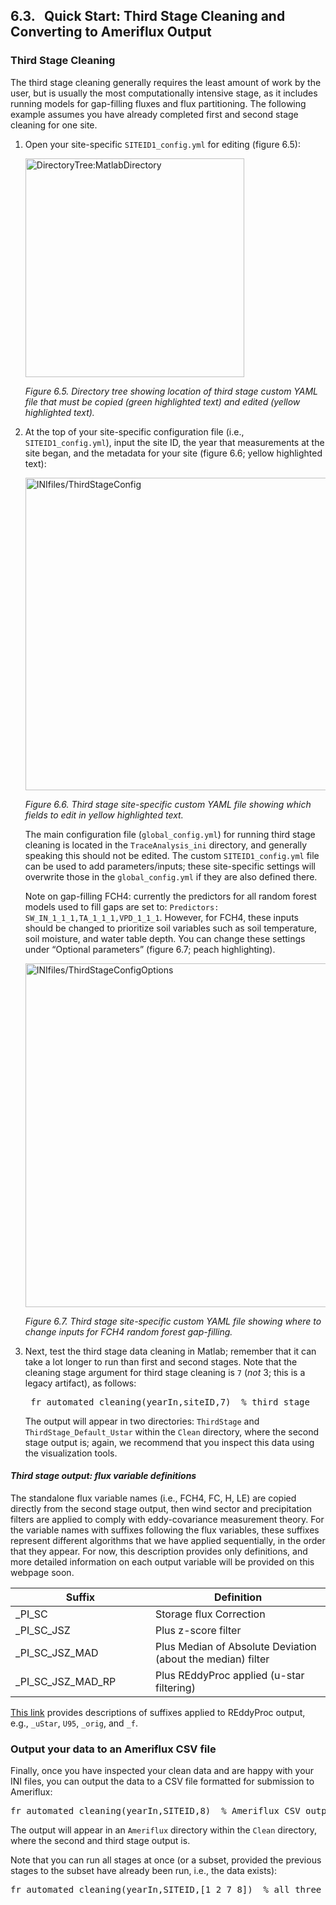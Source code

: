 ## 6.3. &nbsp; Quick Start: Third Stage Cleaning and Converting to Ameriflux Output

<link rel=stylesheet href="css/style.css">

### Third Stage Cleaning

The third stage cleaning generally requires the least amount of work by the user, but is usually the most computationally intensive stage, as it includes running models for gap-filling fluxes and flux partitioning. The following example assumes you have already completed first and second stage cleaning for one site.

1. Open your site-specific `SITEID1_config.yml` for editing (figure 6.5):

    <img src="images/directory_trees/DirectoryTree6c_short.jpg" alt="DirectoryTree:MatlabDirectory" width="350"/>

    *Figure 6.5. Directory tree showing location of third stage custom YAML file that must be copied (green highlighted text) and edited (yellow highlighted text).*

2. At the top of your site-specific configuration file (i.e., `SITEID1_config.yml`), input the site ID, the year that measurements at the site began, and the metadata for your site (figure 6.6; yellow highlighted text):

   <img src="images/ini_files/ini_example3a.jpg" alt="INIfiles/ThirdStageConfig" width="500"/>
    
   *Figure 6.6. Third stage site-specific custom YAML file showing which fields to edit in yellow highlighted text.*

	The main configuration file (`global_config.yml`) for running third stage cleaning is located in the `TraceAnalysis_ini` directory, and generally speaking this should not be edited. The custom `SITEID1_config.yml` file can be used to add parameters/inputs; these site-specific settings will overwrite those in the `global_config.yml` if they are also defined there.

    Note on gap-filling FCH4: currently the predictors for all random forest models used to fill gaps are set to: `Predictors: SW_IN_1_1_1,TA_1_1_1,VPD_1_1_1`. However, for FCH4, these inputs should be changed to prioritize soil variables such as soil temperature, soil moisture, and water table depth. You can change these settings under "Optional parameters" (figure 6.7; peach highlighting). <!-- As an active area of research, we recommend experimenting with different combinations of these inputs. -->

   <img src="images/ini_files/ini_example3b.jpg" alt="INIfiles/ThirdStageConfigOptions" width="550"/>

   *Figure 6.7. Third stage site-specific custom YAML file showing where to change inputs for FCH4 random forest gap-filling.*

3. Next, test the third stage data cleaning in Matlab; remember that it can take a lot longer to run than first and second stages. Note that the cleaning stage argument for third stage cleaning is `7` (*not* 3; this is a legacy artifact), as follows:
    <pre>
    fr_automated_cleaning(yearIn,siteID,7)  % third stage</pre>
    
    The output will appear in two directories: `ThirdStage` and `ThirdStage_Default_Ustar` within the `Clean` directory, where the second stage output is; again, we recommend that you inspect this data using the visualization tools. <!--Section 6.6 [XXX link] provides more details on third stage cleaning, including adding further custom configuration and output data. -->

#### *Third stage output: flux variable definitions*


The standalone flux variable names (i.e., FCH4, FC, H, LE) are copied directly from the second stage output, then wind sector and precipitation filters are applied to comply with eddy-covariance measurement theory. For the variable names with suffixes following the flux variables, these suffixes represent different algorithms that we have applied sequentially, in the order that they appear. For now, this description provides only definitions, and more detailed information on each output variable will be provided on this webpage soon. 

| Suffix                         | Definition                             | 
| ------------------------------ | -------------------------------------- | 
| _PI_SC                         | Storage flux Correction                |
| _PI_SC_JSZ                     | Plus z-score filter                         |
| _PI_SC_JSZ_MAD                 | Plus Median of Absolute Deviation (about the median) filter |
| _PI_SC_JSZ_MAD_RP              | Plus REddyProc applied (u-star filtering)  |

<a href="https://www.bgc-jena.mpg.de/5624929/Output-Format" target="_blank" rel="noopener noreferrer">This link</a> provides descriptions of suffixes applied to REddyProc output, e.g., `_uStar`, `U95`, `_orig`, and `_f`.

### Output your data to an Ameriflux CSV file

Finally, once you have inspected your clean data and are happy with your INI files, you can output the data to a CSV file formatted for submission to Ameriflux:
<pre>
fr_automated_cleaning(yearIn,SITEID,8)  % Ameriflux CSV output</pre>

The output will appear in an `Ameriflux` directory within the `Clean` directory, where the second and third stage output is.


Note that you can run all stages at once (or a subset, provided the previous stages to the subset have already been run, i.e., the data exists):
<pre>
fr_automated_cleaning(yearIn,SITEID,[1 2 7 8])  % all three stages plus Ameriflux output</pre>

